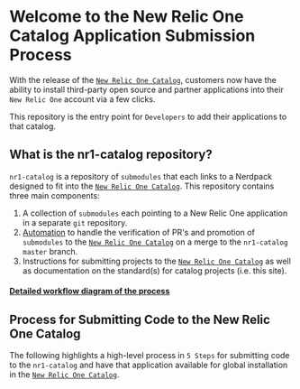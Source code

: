 
# Welcome to the New Relic One Catalog Application Submission Process

With the release of the [`New Relic One Catalog`](https://blog.newrelic.com/product-news/new-programmability-features/), customers now have the ability to install third-party open source and partner applications into their `New Relic One` account via a few clicks.

This repository is the entry point for `Developers` to add their applications to that catalog.

## What is the nr1-catalog repository?

`nr1-catalog` is a repository of `submodules` that each links to a Nerdpack designed to fit into the [`New Relic One Catalog`](https://blog.newrelic.com/product-news/new-programmability-features/). This repository contains three main components:

1. A collection of `submodules` each pointing to a New Relic One application in a separate `git` repository.
2. [Automation](https://github.com/newrelic/nr1-catalog/tree/master/.github) to handle the verification of PR's and promotion of `submodules` to the [`New Relic One Catalog`](https://blog.newrelic.com/product-news/new-programmability-features/) on a merge to the `nr1-catalog master` branch.
3. Instructions for submitting projects to the [`New Relic One Catalog`](https://blog.newrelic.com/product-news/new-programmability-features/) as well as documentation on the standard(s) for catalog projects (i.e. this site).

#### [Detailed workflow diagram of the process](workflow)

## Process for Submitting Code to the New Relic One Catalog

The following highlights a high-level process in `5 Steps` for submitting code to the `nr1-catalog` and have that application available for global installation in the [`New Relic One Catalog`](https://blog.newrelic.com/product-news/new-programmability-features/).
<ProcessTimeline />